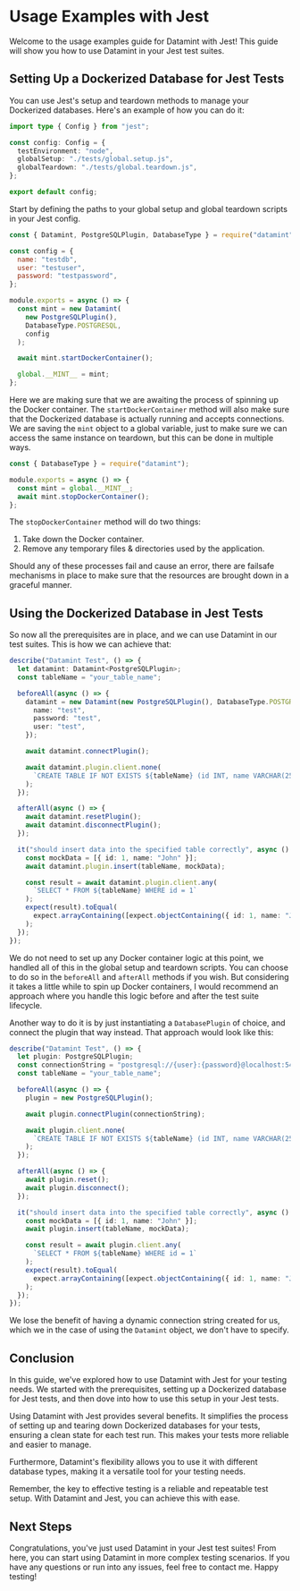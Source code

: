 # Usage Examples with Jest

Welcome to the usage examples guide for Datamint with Jest! This guide will show you how to use Datamint in your Jest test suites.

## Setting Up a Dockerized Database for Jest Tests

You can use Jest's setup and teardown methods to manage your Dockerized databases. Here's an example of how you can do it:

```ts filename="jest.config.ts" copy
import type { Config } from "jest";

const config: Config = {
  testEnvironment: "node",
  globalSetup: "./tests/global.setup.js",
  globalTeardown: "./tests/global.teardown.js",
};

export default config;
```

Start by defining the paths to your global setup and global teardown scripts in your Jest config.

```js filename="global.setup.js" copy
const { Datamint, PostgreSQLPlugin, DatabaseType } = require("datamint");

const config = {
  name: "testdb",
  user: "testuser",
  password: "testpassword",
};

module.exports = async () => {
  const mint = new Datamint(
    new PostgreSQLPlugin(),
    DatabaseType.POSTGRESQL,
    config
  );

  await mint.startDockerContainer();

  global.__MINT__ = mint;
};
```

Here we are making sure that we are awaiting the process of spinning up the Docker container. The `startDockerContainer`
method will also make sure that the Dockerized database is actually running and accepts connections. We are saving the `mint`
object to a global variable, just to make sure we can access the same instance on teardown, but this can be done in multiple ways.

```js filename="global.teardown.js" copy
const { DatabaseType } = require("datamint");

module.exports = async () => {
  const mint = global.__MINT__;
  await mint.stopDockerContainer();
};
```

The `stopDockerContainer` method will do two things:

1. Take down the Docker container.
2. Remove any temporary files & directories used by the application.

Should any of these processes fail and cause an error, there are failsafe mechanisms in place to make sure that the resources are brought down in a graceful manner.

## Using the Dockerized Database in Jest Tests

So now all the prerequisites are in place, and we can use Datamint in our test suites. This is how we can achieve that:

```ts filename="pg.test.ts" copy
describe("Datamint Test", () => {
  let datamint: Datamint<PostgreSQLPlugin>;
  const tableName = "your_table_name";

  beforeAll(async () => {
    datamint = new Datamint(new PostgreSQLPlugin(), DatabaseType.POSTGRESQL, {
      name: "test",
      password: "test",
      user: "test",
    });

    await datamint.connectPlugin();

    await datamint.plugin.client.none(
      `CREATE TABLE IF NOT EXISTS ${tableName} (id INT, name VARCHAR(255))`
    );
  });

  afterAll(async () => {
    await datamint.resetPlugin();
    await datamint.disconnectPlugin();
  });

  it("should insert data into the specified table correctly", async () => {
    const mockData = [{ id: 1, name: "John" }];
    await datamint.plugin.insert(tableName, mockData);

    const result = await datamint.plugin.client.any(
      `SELECT * FROM ${tableName} WHERE id = 1`
    );
    expect(result).toEqual(
      expect.arrayContaining([expect.objectContaining({ id: 1, name: "John" })])
    );
  });
});
```

We do not need to set up any Docker container logic at this point, we handled all of this in the global setup and teardown scripts.
You can choose to do so in the `beforeAll` and `afterAll` methods if you wish. But considering it takes a little while to spin up Docker containers,
I would recommend an approach where you handle this logic before and after the test suite lifecycle.

Another way to do it is by just instantiating a `DatabasePlugin` of choice, and connect the plugin that way instead.
That approach would look like this:

```ts filename="pg.test.ts" copy
describe("Datamint Test", () => {
  let plugin: PostgreSQLPlugin;
  const connectionString = "postgresql://{user}:{password}@localhost:5432/{db}";
  const tableName = "your_table_name";

  beforeAll(async () => {
    plugin = new PostgreSQLPlugin();

    await plugin.connectPlugin(connectionString);

    await plugin.client.none(
      `CREATE TABLE IF NOT EXISTS ${tableName} (id INT, name VARCHAR(255))`
    );
  });

  afterAll(async () => {
    await plugin.reset();
    await plugin.disconnect();
  });

  it("should insert data into the specified table correctly", async () => {
    const mockData = [{ id: 1, name: "John" }];
    await plugin.insert(tableName, mockData);

    const result = await plugin.client.any(
      `SELECT * FROM ${tableName} WHERE id = 1`
    );
    expect(result).toEqual(
      expect.arrayContaining([expect.objectContaining({ id: 1, name: "John" })])
    );
  });
});
```

We lose the benefit of having a dynamic connection string created for us, which we in the case of using the `Datamint` object, we don't have to specify.

## Conclusion

In this guide, we've explored how to use Datamint with Jest for your testing needs. We started with the prerequisites, setting up a Dockerized database for Jest tests, and then dove into how to use this setup in your Jest tests.

Using Datamint with Jest provides several benefits. It simplifies the process of setting up and tearing down Dockerized databases for your tests, ensuring a clean state for each test run. This makes your tests more reliable and easier to manage.

Furthermore, Datamint's flexibility allows you to use it with different database types, making it a versatile tool for your testing needs.

Remember, the key to effective testing is a reliable and repeatable test setup. With Datamint and Jest, you can achieve this with ease.

## Next Steps

Congratulations, you've just used Datamint in your Jest test suites! From here, you can start using Datamint in more complex testing scenarios. If you have any questions or run into any issues, feel free to contact me. Happy testing!
